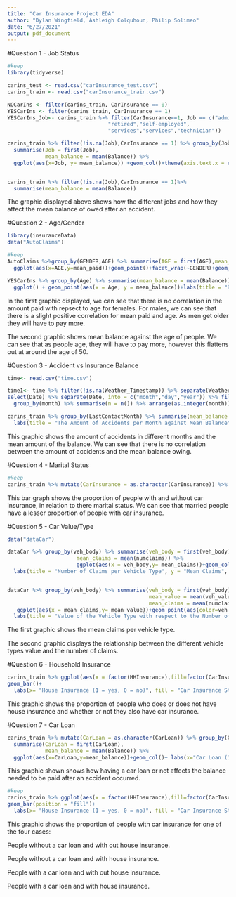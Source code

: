 ```yaml
---
title: "Car Insurance Project EDA"
author: "Dylan Wingfield, Ashleigh Colquhoun, Philip Solimeo"
date: "6/27/2021"
output: pdf_document
---
```


#Question 1 - Job Status
```r
#keep
library(tidyverse)

carins_test <- read.csv("carInsurance_test.csv")
carins_train <- read.csv("carInsurance_train.csv") 

NOCarIns <- filter(carins_train, CarInsurance == 0)
YESCarIns <- filter(carins_train, CarInsurance == 1)
YESCarIns_Job<- carins_train %>% filter(CarInsurance==1, Job == c("admin.","blue-collar","entrepreneur","housemaid","management",
                                "retired","self-employed",
                                "services","services","technician"))

carins_train %>% filter(!is.na(Job),CarInsurance == 1) %>% group_by(Job) %>% 
  summarise(Job = first(Job),
            mean_balance = mean(Balance)) %>%
  ggplot(aes(x=Job, y= mean_balance)) +geom_col()+theme(axis.text.x = element_text(angle = 315, vjust = 1, hjust = 0))+labs(title = "Insurance Balance in Relation to Different Jobs", y = "Mean Balance", x = "Job")


carins_train %>% filter(!is.na(Job),CarInsurance == 1)%>% 
  summarise(mean_balance = mean(Balance)) 

```
The graphic displayed above shows how the different jobs and how they affect the mean balance of owed after an accident. 


#Question 2 - Age/Gender
```r
library(insuranceData)
data("AutoClaims")

#keep
AutoClaims %>%group_by(GENDER,AGE) %>% summarise(AGE = first(AGE),mean_paid = mean(PAID),GENDER=first(GENDER)) %>%  
  ggplot(aes(x=AGE,y=mean_paid))+geom_point()+facet_wrap(~GENDER)+geom_smooth(method = "lm")+ labs(title = "Accident Amount Paid with respect to Different Ages", y = "Mean Paid", x = "Age")

YESCarIns %>% group_by(Age) %>% summarise(mean_balance = mean(Balance)) %>%
  ggplot() + geom_point(aes(x = Age, y = mean_balance))+labs(title = "Balance Paid for Different Ages", y = "Mean Balance", x = "Age")

```
In the first graphic displayed, we can see that there is no correlation in the amount paid with repsect to age for females. For males, we can see that there is a slight positive correlation for mean paid and age. As men get older they will have to pay more.

The second graphic shows mean balance against the age of people. We can see that as people age, they will have to pay more, however this flattens out at around the age of 50.

#Question 3 - Accident vs Insurance Balance

```r
time<- read.csv("time.csv")

time1<- time %>% filter(!is.na(Weather_Timestamp)) %>% separate(Weather_Timestamp,into= c("Date","Time"),sep=" ") %>% 
select(Date) %>% separate(Date, into = c("month","day","year")) %>% filter(year == "17") %>% 
  group_by(month) %>% summarise(n = n()) %>% arrange(as.integer(month))

carins_train %>% group_by(LastContactMonth) %>% summarise(mean_balance = mean(Balance)) %>% mutate(month= c("4","8","12","2","1","7","6","3","5","11","10","9")) %>% left_join(time1) %>% ggplot(aes(x=mean_balance,y=n))+geom_point(aes(color = month))+
  labs(title = "The Amount of Accidents per Month against Mean Balance", y = "Count", x = "Mean Balance")


```
This graphic shows the amount of accidents in different months and the mean amount of the balance. We can see that there is no correlation between the amount of accidents and the mean balance owing.

#Question 4 - Marital Status
```r
#keep
carins_train %>% mutate(CarInsurance = as.character(CarInsurance)) %>% group_by(Marital) %>%  select(Marital,CarInsurance) %>% ggplot(aes(x=Marital,fill=CarInsurance))+geom_bar() +labs(title = "Influence of Marital Status on Car Insurance", y = "Count", x = "Marital Status",fill = "Car Insurance Status (1 = yes, 0 = no)")
```
This bar graph shows the proportion of people with and without car insurance, in relation to there marital status. We can see that married people have a lesser proportion of people with car insurance. 

#Question 5 - Car Value/Type
```r
data("dataCar")

dataCar %>% group_by(veh_body) %>% summarise(veh_body = first(veh_body),
                      mean_claims = mean(numclaims)) %>% 
                      ggplot(aes(x = veh_body,y= mean_claims))+geom_col()+coord_flip()+
  labs(title = "Number of Claims per Vehicle Type", y = "Mean Claims", x = "Vehicle Type")


dataCar %>% group_by(veh_body) %>% summarise(veh_body = first(veh_body),
                                             mean_value = mean(veh_value),
                                             mean_claims = mean(numclaims)) %>% 
   ggplot(aes(x = mean_claims,y= mean_value))+geom_point(aes(color=veh_body))+
  labs(title = "Value of the Vehicle Type with respect to the Number of Claims", y = "Mean Value of the Vehicle Type", x = "Number of Claims", color = "Vehicle Type")
```
The first graphic shows the mean claims per vehicle type. 

The second graphic displays the relationship between the different vehicle types value and the number of claims.


#Question 6 - Household Insurance

```r
carins_train %>% ggplot(aes(x = factor(HHInsurance),fill=factor(CarInsurance))) +
geom_bar()+
  labs(x= "House Insurance (1 = yes, 0 = no)", fill = "Car Insurance Status (1 = yes, 0 = no)", title = "House Insurance and Car Insurance")

```
This graphic shows the proportion of people who does or does not have house insurance and whether or not they also have car insurance. 

#Question 7 - Car Loan
```r
carins_train %>% mutate(CarLoan = as.character(CarLoan)) %>% group_by(CarLoan) %>% 
  summarise(CarLoan = first(CarLoan),
            mean_balance = mean(Balance)) %>% 
  ggplot(aes(x=CarLoan,y=mean_balance))+geom_col()+ labs(x="Car Loan (1  = yes, 0 = no)", y = "Mean Balance", title = "Does having a Car Loan affect the Balance Owed")

```
This graphic shown shows how having a car loan or not affects the balance needed to be paid after an accident occurred.


```r
#keep
carins_train %>% ggplot(aes(x = factor(HHInsurance),fill=factor(CarInsurance))) +
geom_bar(position = "fill")+
  labs(x= "House Insurance (1 = yes, 0 = no)", fill = "Car Insurance Status (1 = yes, 0 = no)", title = "House Insurance and Car Insurance") + facet_wrap(~CarLoan)

```

This graphic shows the proportion of people with car insurance for one of the four cases:

People without a car loan and with out house insurance.

People without a car loan and with house insurance.

People with a car loan and with out house insurance.

People with a car loan and with house insurance.










